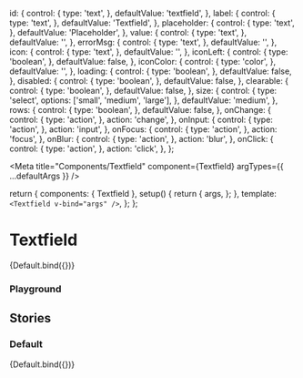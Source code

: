 

  id: {
    control: {
      type: 'text',
    },
    defaultValue: 'textfield',
  },
  label: {
    control: {
      type: 'text',
    },
    defaultValue: 'Textfield',
  },
  placeholder: {
    control: {
      type: 'text',
    },
    defaultValue: 'Placeholder',
  },
  value: {
    control: {
      type: 'text',
    },
    defaultValue: '',
  },
  errorMsg: {
    control: {
      type: 'text',
    },
    defaultValue: '',
  },
  icon: {
    control: {
      type: 'text',
    },
    defaultValue: '',
  },
  iconLeft: {
    control: {
      type: 'boolean',
    },
    defaultValue: false,
  },
  iconColor: {
    control: {
      type: 'color',
    },
    defaultValue: '',
  },
  loading: {
    control: {
      type: 'boolean',
    },
    defaultValue: false,
  },
  disabled: {
    control: {
      type: 'boolean',
    },
    defaultValue: false,
  },
  clearable: {
    control: {
      type: 'boolean',
    },
    defaultValue: false,
  },
  size: {
    control: {
      type: 'select',
      options: ['small', 'medium', 'large'],
    },
    defaultValue: 'medium',
  },
  rows: {
    control: {
      type: 'boolean',
    },
    defaultValue: false,
  },
  onChange: {
    control: {
      type: 'action',
    },
    action: 'change',
  },
  onInput: {
    control: {
      type: 'action',
    },
    action: 'input',
  },
  onFocus: {
    control: {
      type: 'action',
    },
    action: 'focus',
  },
  onBlur: {
    control: {
      type: 'action',
    },
    action: 'blur',
  },
  onClick: {
    control: {
      type: 'action',
    },
    action: 'click',
  },
};

<Meta
  title="Components/Textfield"
  component={Textfield}
  argTypes={{ ...defaultArgs }}
/>

  return {
    components: { Textfield },
    setup() {
      return {
        args,
      };
    },
    template: `<Textfield v-bind="args" />`,
  };
};

# Textfield

<Canvas>
  <Story
    name="Overview"
    argTypes={{ ...Default.argTypes }}
    args={{
      id: 'textfield-id',
      label: 'Textfield label',
      placeholder: 'Textfield placeholder',
      iconLeft: false,
      value: '',
      errorMsg: '',
    }}
  >
    {Default.bind({})}
  </Story>
</Canvas>

### Playground

<ArgsTable story="Overview" />

## Stories

### Default

<Canvas>
  <Story
    name="Default"
    argTypes={{ ...Default.argTypes }}
    args={{
      id: 'textfield-id',
      label: 'Textfield label',
      placeholder: 'Textfield placeholder',
      iconLeft: false,
      value: '',
      errorMsg: '',
    }}
  >
    {Default.bind({})}
  </Story>
</Canvas>
